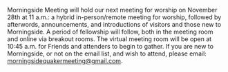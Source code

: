 Morningside Meeting will hold our next meeting for worship on November 28th at 11 a.m.:  a hybrid in-person/remote meeting for worship, followed by afterwords, announcements, and introductions of visitors and those new to Morningside.  A period of fellowship will follow, both in the meeting room and online via breakout rooms.  The virtual meeting room will be open at 10:45 a.m. for Friends and attenders to begin to gather. If you are new to Morningside, or not on the email list, and wish to attend, please email:  morningsidequakermeeting@gmail.com.
